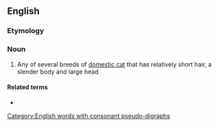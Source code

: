==English==

===Etymology===
{{compound|en|short|hair}}

===Noun===
{{en-noun}}

# Any of several breeds of [[domestic cat]] that has relatively short hair, a slender body and large head

====Related terms====
* {{l|en|shorthaired}}
[[Category:English words with consonant pseudo-digraphs]]